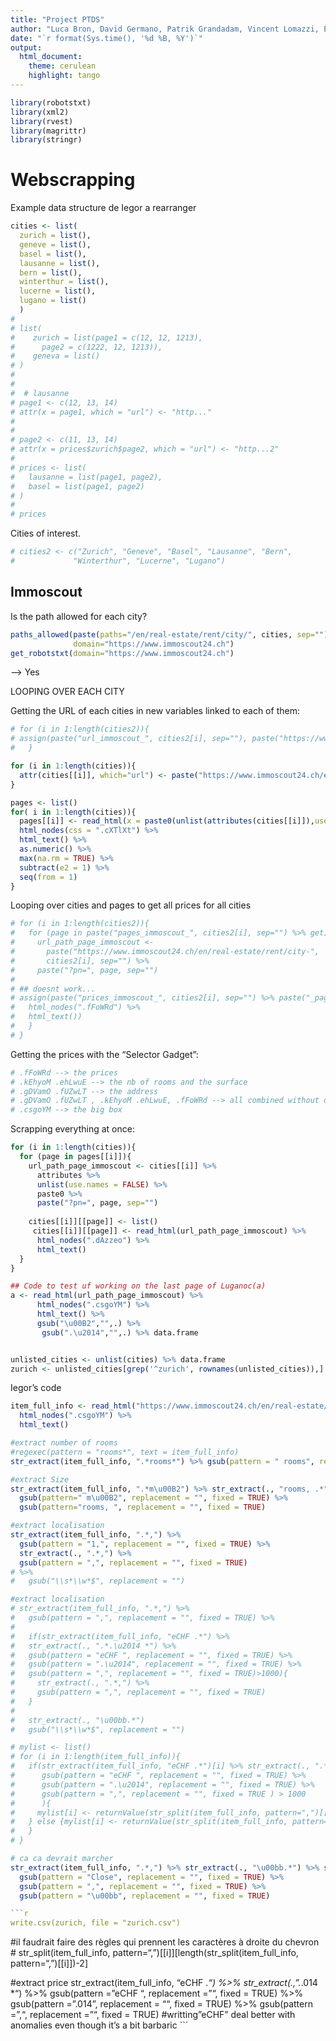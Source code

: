 ```yaml
---
title: "Project PTDS"
author: "Luca Bron, David Germano, Patrik Grandadam, Vincent Lomazzi, Edgar Raisin"
date: "`r format(Sys.time(), '%d %B, %Y')`"
output:
  html_document:
    theme: cerulean
    highlight: tango
---
```


```r
library(robotstxt)
library(xml2)
library(rvest)
library(magrittr)
library(stringr)
```


# Webscrapping

Example data structure de Iegor a rearranger

```r
cities <- list(
  zurich = list(),
  geneve = list(),
  basel = list(),
  lausanne = list(),
  bern = list(),
  winterthur = list(),
  lucerne = list(),
  lugano = list()
  )
# 
# list(
#    zurich = list(page1 = c(12, 12, 1213),
#      page2 = c(1222, 12, 1213)),
#    geneva = list()
# )
# 
# 
#  # lausanne
# page1 <- c(12, 13, 14)
# attr(x = page1, which = "url") <- "http..."
# 
# 
# page2 <- c(11, 13, 14)
# attr(x = prices$zurich$page2, which = "url") <- "http...2"
# 
# prices <- list(
#   lausanne = list(page1, page2),
#   basel = list(page1, page2)
# )
# 
# prices
```


Cities of interest.

```r
# cities2 <- c("Zurich", "Geneve", "Basel", "Lausanne", "Bern",
#             "Winterthur", "Lucerne", "Lugano")
```


## Immoscout

Is the path allowed for each city? 

```r
paths_allowed(paste(paths="/en/real-estate/rent/city/", cities, sep=""),
              domain="https://www.immoscout24.ch")
get_robotstxt(domain="https://www.immoscout24.ch")
```
--> Yes 


LOOPING OVER EACH CITY

Getting the URL of each cities in new variables linked to each of them:

```r
# for (i in 1:length(cities2)){
# assign(paste("url_immoscout_", cities2[i], sep=""), paste("https://www.immoscout24.ch/en/real-estate/rent/city-", cities2[i], sep=""))
#   }
```

```r
for (i in 1:length(cities)){
  attr(cities[[i]], which="url") <- paste("https://www.immoscout24.ch/en/real-estate/rent/city-", names(cities[i]), sep="") 
}
```



```r
pages <- list()
for( i in 1:length(cities)){
  pages[[i]] <- read_html(x = paste0(unlist(attributes(cities[[i]]),use.names=FALSE))) %>%
  html_nodes(css = ".cXTlXt") %>%
  html_text() %>%
  as.numeric() %>%
  max(na.rm = TRUE) %>%
  subtract(e2 = 1) %>%
  seq(from = 1) 
}
```

Looping over cities and pages to get all prices for all cities
```r
# for (i in 1:length(cities2)){
#   for (page in paste("pages_immoscout_", cities2[i], sep="") %>% get){
#     url_path_page_immoscout <-
#       paste("https://www.immoscout24.ch/en/real-estate/rent/city-",
#       cities2[i], sep="") %>% 
#     paste("?pn=", page, sep="")
# 
# ## doesnt work...
# assign(paste("prices_immoscout_", cities2[i], sep="") %>% paste("_page_", page, sep=""), read_html(url_path_page_immoscout) %>% 
#   html_nodes(".fFoWRd") %>%
#   html_text())
#   }
# }
```

Getting the prices with the "Selector Gadget":

```r
# .fFoWRd --> the prices
# .kEhyoM .ehLwuE --> the nb of rooms and the surface
# .gDVamO .fUZwLT --> the address
# .gDVamO .fUZwLT , .kEhyoM .ehLwuE, .fFoWRd --> all combined without other perturbating lements
# .csgoYM --> the big box
```

Scrapping everything at once:
```r
for (i in 1:length(cities)){
  for (page in pages[[i]]){  
    url_path_page_immoscout <- cities[[i]] %>% 
      attributes %>% 
      unlist(use.names = FALSE) %>% 
      paste0 %>%
      paste("?pn=", page, sep="") 
      
    cities[[i]][[page]] <- list()
     cities[[i]][[page]] <- read_html(url_path_page_immoscout) %>% 
      html_nodes(".dAzzeo") %>%
      html_text()
  }
}

## Code to test uf working on the last page of Luganoc(a)
a <- read_html(url_path_page_immoscout) %>% 
      html_nodes(".csgoYM") %>%
      html_text() %>%
      gsub("\u00B2","",.) %>% 
       gsub(".\u2014","",.) %>% data.frame


unlisted_cities <- unlist(cities) %>% data.frame
zurich <- unlisted_cities[grep('^zurich', rownames(unlisted_cities)),] %>% data.frame
```

Iegor's code
```r
item_full_info <- read_html("https://www.immoscout24.ch/en/real-estate/rent/city-zurich?pn=5") %>% 
  html_nodes(".csgoYM") %>%
  html_text()

#extract number of rooms
#regexec(pattern = "rooms*", text = item_full_info)
str_extract(item_full_info, ".*rooms*") %>% gsub(pattern = " rooms", replacement = "", fixed = TRUE)

#extract Size
str_extract(item_full_info, ".*m\u00B2") %>% str_extract(., "rooms, .*") %>%
  gsub(pattern=" m\u00B2", replacement = "", fixed = TRUE) %>%
  gsub(pattern="rooms, ", replacement = "", fixed = TRUE)

#extract localisation
str_extract(item_full_info, ".*,") %>%  
  gsub(pattern = "1,", replacement = "", fixed = TRUE) %>%
  str_extract(., ".*,") %>%
  gsub(pattern = ",", replacement = "", fixed = TRUE) 
# %>%
#   gsub("\\s*\\w*$", replacement = "")

#extract localisation
# str_extract(item_full_info, ".*,") %>%
#   gsub(pattern = ",", replacement = "", fixed = TRUE) %>%
#   
#   if(str_extract(item_full_info, "eCHF .*") %>%
#   str_extract(., ".*.\u2014 *") %>% 
#   gsub(pattern = "eCHF ", replacement = "", fixed = TRUE) %>%
#   gsub(pattern = ".\u2014", replacement = "", fixed = TRUE) %>%
#   gsub(pattern = ",", replacement = "", fixed = TRUE)>1000){
#     str_extract(., ".*,") %>%
#     gsub(pattern = ",", replacement = "", fixed = TRUE)
#   }
#   
#   str_extract(., "\u00bb.*")
#   gsub("\\s*\\w*$", replacement = "")

# mylist <- list()
# for (i in 1:length(item_full_info)){
#   if(str_extract(item_full_info, "eCHF .*")[i] %>% str_extract(., ".*.\u2014 *") %>% 
#      gsub(pattern = "eCHF ", replacement = "", fixed = TRUE) %>%
#      gsub(pattern = ".\u2014", replacement = "", fixed = TRUE) %>%
#      gsub(pattern = ",", replacement = "", fixed = TRUE ) > 1000
#      ){
#     mylist[i] <- returnValue(str_split(item_full_info, pattern=",")[[i]][length(str_split(item_full_info, pattern=",")[[i]])-2]) 
#   } else {mylist[i] <- returnValue(str_split(item_full_info, pattern=",")[[i]][length(str_split(item_full_info, pattern=",")[[i]])-1])
#   }
# }

# ca ca devrait marcher
str_extract(item_full_info, ".*,") %>% str_extract(., "\u00bb.*") %>% str_extract(., ".*Close") %>%
  gsub(pattern = "Close", replacement = "", fixed = TRUE) %>%
  gsub(pattern = ",", replacement = "", fixed = TRUE) %>%
  gsub(pattern = "\u00bb", replacement = "", fixed = TRUE)

```r
write.csv(zurich, file = "zurich.csv")
```

#il faudrait faire des règles qui prennent les caractères à droite du chevron 
# str_split(item_full_info, pattern=",")[[i]][length(str_split(item_full_info, pattern=",")[[i]])-2]

#extract price
str_extract(item_full_info, "eCHF .*") %>% str_extract(., ".*.\u2014 *") %>% 
  gsub(pattern = "eCHF ", replacement = "", fixed = TRUE) %>%
  gsub(pattern = ".\u2014", replacement = "", fixed = TRUE) %>%
  gsub(pattern = ",", replacement = "", fixed = TRUE)
  #writting "eCHF" deal better with anomalies even though it's a bit barbaric
```

